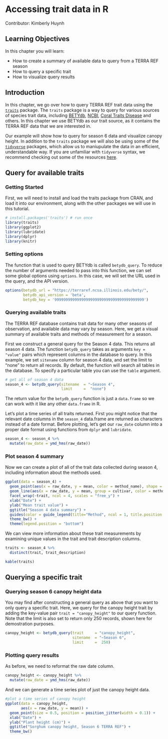 # Accessing trait data in R 

Contributor: Kimberly Huynh

## Learning Objectives

In this chapter you will learn:

- How to create a summary of available data to query from a TERRA REF season
- How to query a specific trait
- How to visualize query results


## Introduction

In this chapter, we go over how to query TERRA REF trait data using the [`traits`](https://github.com/ropensci/traits) package. The `traits` package is a way to query for various sources of species trait data, including [BETYdb](https://www.betydb.org/), [NCBI](http://www.ncbi.nlm.nih.gov/), [Coral Traits Disease](http://coraltraits.org/) and others. In this chapter we use BETYdb as our trait source, as it contains the TERRA REF data that we are interested in.

Our example will show how to query for season 6 data <!-- what is a season? need to define this for users> --> and visualize canopy height. In addition to the `traits` package we will also be using some of the [`tidyverse`](https://www.tidyverse.org/) packages, which allow us to maniupulate the data in an efficient, understandable way. If you are unfamiliar with `tidyverse` syntax, we recommend checking out some of the resources [here](https://www.tidyverse.org/learn/).



## Query for available traits

### Getting Started

First, we will need to install and load the traits package from CRAN, and load it into our environment, along with the other packages we will use in this tutorial.

```r
# install.packages('traits') # run once
library(traits)
library(ggplot2)
library(lubridate)
library(dplyr)
library(knitr)
```



### Setting options

The function that is used to query BETYdb is called `betydb_query`. To reduce the number of arguments needed to pass into this function, we can set some global options using `options`. In this case, we will set the URL used in the query, and the API version.

```r
options(betydb_url = "https://terraref.ncsa.illinois.edu/bety/",
        betydb_api_version = 'beta',
        betydb_key = '9999999999999999999999999999999999999999')
```


### Querying available traits

The TERRA REF database contains trait data for many other seasons of observation, and available data may vary by season. Here, we get a visual summary of available traits and methods of measurement for a season.

First we construct a general query for the Season 4 data. This returns all season 4 data. The function `betydb_query` takes as arguments `key = "value"` pairs which represent columns in the database to query. In this example, we set `sitename` column for season 4 data, and set the limit to "none" to return all records. By default, the function will search all tables in the database. To specify a particular table you can use the `table` argument.

```r
# get all of season 4 data 
season_4 <- betydb_query(sitename  = "~Season 4",
                         limit     =  "none")
```

The return value for the `betydb_query` function is just a `data.frame` so we can work with it like any other `data.frame` in R.

Let's plot a time series of all traits returned. First you might notice that the relevant date columns in the `season_4` data.frame are returned as characters instead of a date format. Before plotting, let's get our `raw_date` column into a proper date format using functions from `dplyr` and `lubridate`.


```r
season_4 <- season_4 %>%
  mutate(raw_date = ymd_hms(raw_date))
```

### Plot season 4 summary

Now we can create a plot of all of the trait data collected during season 4, including information about the methods used.

```r
ggplot(data = season_4) +
  geom_point(aes(x = raw_date, y = mean, color = method_name), shape = '.') +
  geom_line(aes(x = raw_date, y = mean, group = cultivar, color = method_name)) +
  facet_wrap(~trait, ncol = 4, scales = "free_y") +
  xlab("Date") + 
  ylab("Mean trait value") + 
  ggtitle("Season 4 data summary") +
  guides(color = guide_legend(title="Method", ncol = 1, title.position = "top")) +
  theme_bw() +
  theme(legend.position = "bottom")

```


We can view more information about these trait measurements by examining unique values in the trait and trait description columns.

```r
traits <- season_4 %>%
  distinct(trait, trait_description)

kable(traits)
```

## Querying a specific trait

### Querying season 6 canopy height data

You may find after constructing a general query as above that you want to only query a specific trait. Here, we query for the canopy height trait by adding the key-value pair `trait = "canopy_height"` to our query function. Note that the limit is also set to return only 250 records, shown here for demostration purposes.

```r

canopy_height <- betydb_query(trait     = "canopy_height", 
                              sitename  = "~Season 6",
                              limit     =  250)


```

### Plotting query results

As before, we need to reformat the raw date column. 

```r
canopy_height <- canopy_height %>% 
  mutate(raw_date = ymd_hms(raw_date))
```

And we can generate a time series plot of just the canopy height data.

```r

#plot a time series of canopy height 
ggplot(data = canopy_height,
       aes(x = raw_date, y = mean)) +
  geom_point(size = 0.5, position = position_jitter(width = 0.1)) +
  xlab("Date") +
  ylab("Plant height (cm)") +
  ggtitle("Sorghum canopy height, Season 6 TERRA REF") +
  theme_bw()

```



